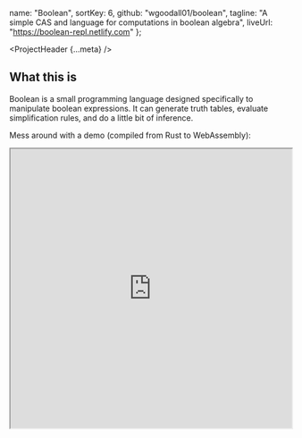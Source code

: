 
  name: "Boolean",
  sortKey: 6,
  github: "wgoodall01/boolean",
  tagline: "A simple CAS and language for computations in boolean algebra",
  liveUrl: "https://boolean-repl.netlify.com"
};


<ProjectHeader {...meta} />

## What this is

Boolean is a small programming language designed specifically to manipulate boolean expressions. It can generate truth tables, evaluate simplification rules, and do a little bit of inference.

Mess around with a demo (compiled from Rust to WebAssembly):

<iframe src="https://boolean-repl.netlify.com" width="100%" height="500px" />

## Syntax

Boolean can parse the following expressions and operations:

- Literals (`T` for true, `F` for false)
- Symbolic variables (e.g. `a`, `thing`)
- Negation (e.g. `!x`, `!(a & b)`)
- Conjunction (AND) (`a & b`)
- Disjunction (OR) (`a | b`)
- Implication (`p => q`)
- Biconditional implication (`p <=> q`)

It also understands some of its own syntax:

- Commands (`Table (a & b | c)`, `Satisfy (p => q)`)
- Strings (`"Some text"`)

## Evaluation

The language allows commands to control the evaluation of their own arguments. This mechanism is
somewhat similar to the `Hold*` family of function attributes in the Wolfram Language--each function gets to
control how its children in the AST are handled.

Boolean understands the following functions:

### With

Usage: `With expr assumptions`

`With` substitutes a set of concrete `assumptions` into `expr`.

For example:

```
> With (a | b) a
T

> With (a & b) (!a)
F

> With (a & b & !c & d) (b & !c)
a & d
```

### Table

Usage: `Table expr [var...]`

`Table` generates truth tables for `expr`, in disjunctive normal form (e.g. `a | !b`).

For example:

```
> Table (a | b)
a & !b | !a & b | b & a

> Table ( (a & b) => q ) a b
!a & !b | b & !a | !b & a
```

### Satisfy

Usage: `Satisfy expr`

`Satisfy` finds a set of bindings which satisfy `expr`.

For example:

```
> Satisfy (a & b & (!a | b))
b & a
```

## Running it

Boolean has both a CLI (in `./cli`) and a web UI (in `./www`). For the web UI, a server isn't
required--the core is compiled to WebAssembly, and shipped directly to the browser.

```bash
  # running the CLI
$ cd cli && cargo run

  # build the web UI (requires cargo-web and cross)
$ cd www && yarn install && make
```
